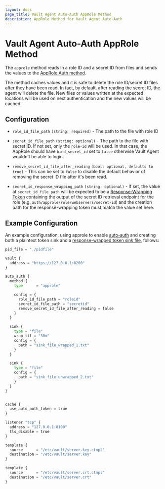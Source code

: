 ```yaml
---
layout: docs
page_title: Vault Agent Auto-Auth AppRole Method
description: AppRole Method for Vault Agent Auto-Auth
---
```


# Vault Agent Auto-Auth AppRole Method

The `approle` method reads in a role ID and a secret ID from files and sends
the values to the [AppRole Auth
method](/docs/auth/approle).

The method caches values and it is safe to delete the role ID/secret ID files
after they have been read. In fact, by default, after reading the secret ID,
the agent will delete the file. New files or values written at the expected
locations will be used on next authentication and the new values will be
cached.

## Configuration

- `role_id_file_path` `(string: required)` - The path to the file with role ID

- `secret_id_file_path` `(string: optional)` - The path to the file with secret
  ID.
  If not set, only the `role-id` will be used.
  In that case, the AppRole should have `bind_secret_id` set to `false` otherwise 
  Vault Agent wouldn't be able to login.

- `remove_secret_id_file_after_reading` `(bool: optional, defaults to true)` -
  This can be set to `false` to disable the default behavior of removing the
  secret ID file after it's been read.

- `secret_id_response_wrapping_path` `(string: optional)` - If set, the value
  at `secret_id_file_path` will be expected to be a [Response-Wrapping
  Token](/docs/concepts/response-wrapping)
  containing the output of the secret ID retrieval endpoint for the role (e.g.
  `auth/approle/role/webservers/secret-id`) and the creation path for the
  response-wrapping token must match the value set here.

## Example Configuration

An example configuration, using approle to enable [auto-auth](/docs/agent/autoauth) 
and creating both a plaintext token sink and a [response-wrapped token sink file](/docs/agent/autoauth#wrap_ttl), follows:

```python
pid_file = "./pidfile"

vault {
  address = "https://127.0.0.1:8200"
}

auto_auth {
  method {
    type      = "approle"

    config = {
      role_id_file_path = "roleid"
      secret_id_file_path = "secretid"
      remove_secret_id_file_after_reading = false
    }
  }

  sink {
    type = "file"
    wrap_ttl = "30m"
    config = {
      path = "sink_file_wrapped_1.txt"
    }
  }

  sink {
    type = "file"
    config = {
      path = "sink_file_unwrapped_2.txt"
    }
  }
}


cache {
  use_auto_auth_token = true
}

listener "tcp" {
  address = "127.0.0.1:8100"
  tls_disable = true
}

template {
  source      = "/etc/vault/server.key.ctmpl"
  destination = "/etc/vault/server.key"
}

template {
  source      = "/etc/vault/server.crt.ctmpl"
  destination = "/etc/vault/server.crt"
}
```
